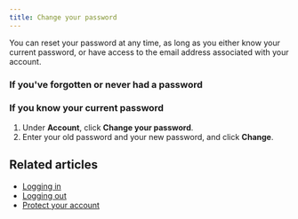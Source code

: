 ```yaml
---
title: Change your password
---
```



You can reset your password at any time, as long as you either know your
current password, or have access to the email address associated with your
account.

### If you've forgotten or never had a password

<ChangePasswordViaEmailConfirmation />

### If you know your current password

<FlattenedSteps>
  <NavigationSteps target="settings/account-and-privacy" />

  1. Under **Account**, click **Change your password**.
  1. Enter your old password and your new password, and click **Change**.
</FlattenedSteps>

## Related articles

* [Logging in](/help/logging-in)
* [Logging out](/help/logging-out)
* [Protect your account](/help/protect-your-account)
